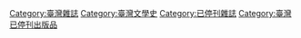 {{Commonscat|Defunct magazines}}

[[Category:臺灣雜誌|Category:臺灣雜誌]]
[[Category:臺灣文學史|Category:臺灣文學史]]
[[Category:已停刊雜誌|Category:已停刊雜誌]]
[[Category:臺灣已停刊出版品|Category:臺灣已停刊出版品]]

<!--[[ar:تصنيف:مجلات_توقفت_عن_الصدور|ar:تصنيف:مجلات توقفت عن الصدور]]-->
<!--[[cs:Kategorie:Zaniklé_časopisy|cs:Kategorie:Zaniklé časopisy]]-->
<!--[[de:Kategorie:Antiquarische_Zeitschrift|de:Kategorie:Antiquarische Zeitschrift]]-->
<!--[[en:Category:Defunct_magazines|en:Category:Defunct magazines]]-->
<!--[[es:Categoría:Revistas_desaparecidas|es:Categoría:Revistas desaparecidas]]-->
<!--[[ja:Category:廃刊・休刊誌|ja:Category:廃刊・休刊誌]]-->
<!--[[pt:Categoria:Revistas_extintas|pt:Categoria:Revistas extintas]]-->
<!--[[ru:Категория:Журналы_прошлого|ru:Категория:Журналы прошлого]]-->
<!--[[sv:Kategori:Nedlagda_tidskrifter|sv:Kategori:Nedlagda tidskrifter]]-->
<!--[[tr:Kategori:Eski_dergiler|tr:Kategori:Eski dergiler]]-->
